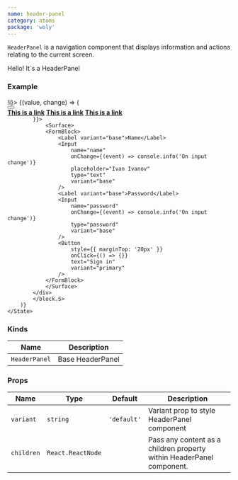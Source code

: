 ```yaml
---
name: header-panel
category: atoms
package: 'woly'
---
```



`HeaderPanel` is a navigation component that displays information and actions relating to the current screen.

<Playground>
    <div style={{marginBottom: "10px"}}>
        <HeaderPanel>Hello! It`s a HeaderPanel</HeaderPanel>
    </div>
</Playground>
 
### Example

<Playground>
    <State initial={false} change={(i) => !i}>
        {(value, change) => (
        <block.S style={{marginBottom: "10px"}}>
            <HeaderPanel>
                <div style={{paddingRight: "10px"}}>
                    <Button onClick={change} text="Sign in" variant="primary" />
                </div>
                <div>
                    <b><a href="" target="" style={{paddingRight: "10px"}}>This is a link</a></b>
                    <b><a href="" target="" style={{paddingRight: "10px"}}>This is a link</a></b>
                    <b><a href="" target="" >This is a link</a></b>
                </div>
            </HeaderPanel>
            <div 
            style={{
                position: 'absolute',
                    visibility: value ? 'visible' : 'hidden',
                    width: value ? '250px' : '0',
                    marginTop: '20px',
                
            }}>
                <Surface>
                <FormBlock>
                    <Label variant="base">Name</Label>
                    <Input
                        name="name"
                        onChange={(event) => console.info('On input change')}
                        placeholder="Ivan Ivanov"
                        type="text"
                        variant="base"
                    />
                    <Label variant="base">Password</Label>
                    <Input
                        name="password"
                        onChange={(event) => console.info('On input change')}
                        type="password"
                        variant="base"
                    />
                    <Button
                        style={{ marginTop: '20px' }}
                        onClick={() => {}}
                        text="Sign in"
                        variant="primary"
                    />
                </FormBlock>
                </Surface>
            </div>
            </block.S>
        )}
    </State>
</Playground>

### Kinds

| Name          | Description      |
| ------------- | ---------------- |
| `HeaderPanel` | Base HeaderPanel |

### Props

| Name       | Type              | Default     | Description                                                           |
| ---------- | ----------------- | ----------- | --------------------------------------------------------------------- |
| `variant`  | `string`          | `'default'` | Variant prop to style HeaderPanel component                           |
| `children` | `React.ReactNode` |             | Pass any content as a children property within HeaderPanel component. |

